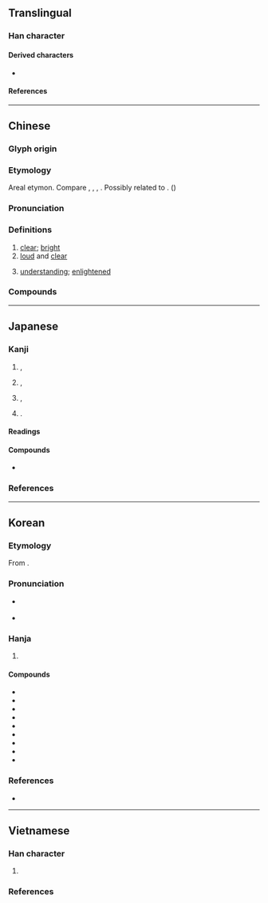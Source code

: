 {{character info}}
{{character info|0xF929}}
{{character info|0xFA92}}
{{character info|0x2F8D8}}
==Translingual==

===Han character===
{{Han char|rn=74|rad=月|as=07|sn=10|four=37720|canj=IIB|ids=}}

====Derived characters====
* {{l|mul|[[𠻴]], [[㙟]], [[𢠯]], [[𪮡]], [[𣼽]], [[樃]], [[𤎜]], [[𤨡]], [[𦄺]], [[𫆍]], [[𬡨]], [[𠓇]], [[𨅉]], [[𡂯]], [[𫻠]], [[𬂆]], [[蓢]], [[𢀬]], [[𬕨]], [[𩅜]], [[𩡜]], [[塱]], [[㮾]]}}

====References====
{{Han ref|kx=0505.230|dkj=14362|dj=0884.190|hdz=32072.060|uh=6717}}
{{Han ref|uh=F929}}
{{Han ref|uh=FA92}}
{{Han ref|uh=2F8D8}}

----

==Chinese==
{{zh-forms|alt=朖,㫰,誏,朤,𣊧,𣍷}}

===Glyph origin===
{{Han etym}}
{{Han compound|良|月|ls=psc|c1=p|c2=s|t2=moon}}

===Etymology===
Areal etymon. Compare {{cog|km|រង|t=be light, bright, become clear, clarify}}, {{cog|omx|tr=ˀaråṅ|to glitter}}, {{cog|my|ရောင်|t=brightness}}, {{m|my|အရောင်|t=appearance, colour, luster}}. Possibly related to {{och-l|亮|tr=raŋh}}. ({{zh-ref|Schuessler, 2007}})

===Pronunciation===
{{zh-pron
|m=lǎng
|c=long5
|h=pfs=lóng/long;gd=long4
|md=lāng
|mn=qz,tw,xm,zz:lóng/twv:láng/twv:lang
|mn_note=láng/lang - vernacular; lóng - literary
|mn-t=lang6
|w=3laan
|mc=y
|oc=y
|cat=a
}}

===Definitions===
{{zh-hanzi}}

# [[clear]]; [[bright]]
# [[loud]] and [[clear]]
#: {{zh-x|朗讀|to read aloud}}
# {{lb|zh|literary}} [[understanding]]; [[enlightened]]

===Compounds===
{{zh-der|光朗朗|不朗朗|勃朗特|健朗|布朗族|伊朗高原|天朗氣清|伊朗|天清氣朗|勃朗峰|布朗運動|白朗峰|秦庭朗鏡|白朗寧|朗鑒|朗朗|朗誦詩|朗格的|朗照|朗目疏眉|目若朗星|晴朗|朗悟|朗誦|書聲朗朗|硬朗|朗讀|朗誦調|神清氣朗|朗暢|朗抱|眉清目朗|朗朗雲天|月朗風清|朗朗上口|明朗|燎朗|朗聲|爽朗|朗朗高談|晃朗|清風朗月|清朗|朗月|朗巴兒|朗月清風|風恬日朗|風清月朗|高聲朗誦|高朗|遼朗|風恬月朗|軒朗|豁然開朗|開朗|通朗|雋朗|豁朗|克朗|科朗|珠穆朗瑪|勃朗運動|朗如}}

----

==Japanese==
{{ja-kanji forms-IVS
|code=F929
|vs1=00
|vs2=06
|col-vs1=aj
|col-vs2=hdmj
|pic-kyu=Uf929.svg
|ref={{R:Kanjipedia|0007355900}}
}}

===Kanji===
{{ja-kanji|grade=6|rs=月07|kyu=&#63785;}}

# {{qualifier|visually}} {{l|en|bright}}, {{l|en|clear}}
# {{qualifier|auditorily}} {{l|en|sonorant}}, {{l|en|clear}}
# {{qualifier|psychologically}} {{l|en|merry}}, {{l|en|cheerful}}
# {{n-g|Used in personal names}}.

====Readings====
{{ja-readings
|goon=ろう<らう
|kanon=ろう<らう
|kun=ほが-らか, あき-らか, ほが-ら
|nanori=あき, あきら, お, さえ, とき, ほがら, ろ
}}

====Compounds====
* {{ja-r|晴%朗|せい%ろう}}

===References===
<references/>

----

==Korean==

===Etymology===
From {{der|ko|ltc|-}} {{ltc-l|朗}}. {{hanja-sinjeung|랑|lang}}

===Pronunciation===
* {{q|initial position}} {{ko-hanja-pron|낭|l=y}}
* {{q|non-initial position}} {{ko-hanja-pron|랑}}

===Hanja===
{{ko-hanja-search}}
{{ko-hanja|밝다|밝을|랑||낭}}

# {{hanja form of|[[랑]]/[[낭]]|[[clear]]; [[bright]]}}

====Compounds====
{{der-top3|Compounds}}
* {{ko-l|명랑|明朗}}
* {{ko-l|낭송|朗誦}}
* {{ko-l|낭랑|朗朗}}
* {{ko-l|낭음|朗吟}}
* {{ko-l|낭오|朗悟}}
* {{ko-l|청랑|晴朗}}
* {{ko-l|광랑|曠朗}}
* {{ko-l|광랑|光朗}}
* {{ko-l|낭독|[[reading]] [[out loud]]|朗讀}}
{{der-bottom}}

===References===
* {{R:hanjadoc|4780}}

----

==Vietnamese==

===Han character===
{{vi-readings|rs=月07
|hanviet=lãng-tdcndg;tdcntd;gdhn
|phienthiet=里黨 lí đảng
|nom=lẳng-tdcndg;tdcntd;gdhn;btcn;taberd, lặng-tdcndg;tdcntd;gdhn;btcn;taberd, rạng-tdcndg;tdcntd;gdhn;btcn;taberd, lảng-tdcndg;tdcntd;gdhn;btcn, lững-tdcndg;tdcntd;gdhn;btcn, lãng-tdcndg;tdcntd;gdhn, lửng-tdcndg;tdcntd;taberd, láng-tdcndg;tdcntd, lắng-tdcndg;tdcntd, sang-tdcndg;tdcntd, sáng-tdcndg;tdcntd, lựng-gdhn;taberd, lẵng-tdcndg, trắng-tdcndg, rang-gdhn, lăng-btcn, lứng-btcn
}}

# {{Nom form of|lặng|[[calm]]; [[silent]]; [[quiet]]}}

===References===
<references/>